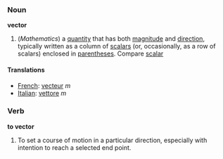 ===Noun===
'''vector'''

#(''Mathematics'') a [[quantity]] that has both [[magnitude]] and [[direction]], typically written as a column of [[scalar]]s (or, occasionally, as a row of scalars) enclosed in [[parentheses]].  Compare [[scalar]]

====Translations====

*[[French]]: [[vecteur]] ''m''
*[[Italian]]: [[vettore]] ''m''

===Verb===
'''to vector'''

# To set a course of motion in a particular direction, especially with intention to reach a selected end point.